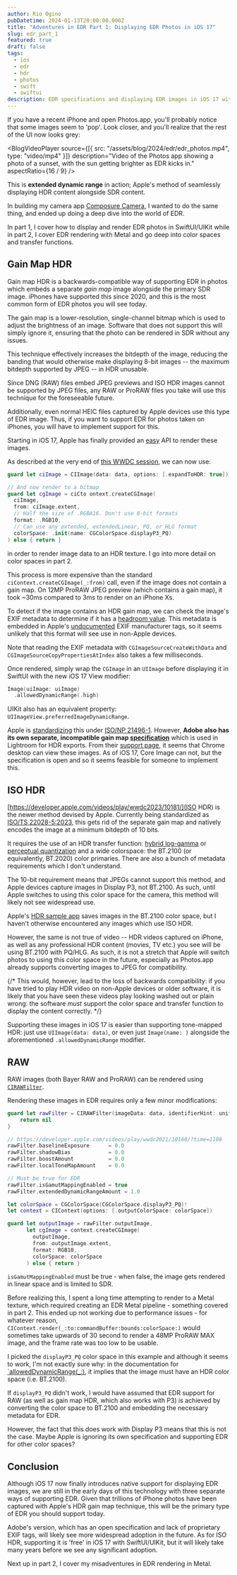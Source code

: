 ```yaml
---
author: Rio Ogino
pubDatetime: 2024-01-13T20:00:00.000Z
title: "Adventures in EDR Part 1: Displaying EDR Photos in iOS 17"
slug: edr_part_1
featured: true
draft: false
tags:
  - ios
  - edr
  - hdr
  - photos
  - swift
  - swiftui
description: EDR specifications and displaying EDR images in iOS 17 with SwiftUI
---
```



If you have a recent iPhone and open Photos.app, you'll probably notice that
some images seem to 'pop'.
Look closer, and you'll realize that the rest of the UI now looks grey:

<BlogVideoPlayer
  source={[{ src: "/assets/blog/2024/edr/edr_photos.mp4", type: "video/mp4" }]}
  description="Video of the Photos app showing a photo of a sunset, with the sun getting brighter as EDR kicks in."
  aspectRatio={16 / 9}
/>

This is **extended dynamic range** in action; Apple's method of seamlessly
displaying HDR content alongside SDR content.

In building my camera app [Composure Camera](https://composure.rioogino.com/),
I wanted to do the same thing, and ended up doing a deep dive into the world of EDR.

In part 1, I cover how to display and render EDR photos in SwiftUI/UIKit while in
part 2, I cover EDR rendering with Metal and go deep into color spaces and transfer functions.

## Gain Map HDR

Gain map HDR is a backwards-compatible way of supporting EDR in photos which
embeds a separate _gain map_ image alongside the primary SDR image. iPhones have
supported this since 2020, and this is the most common form of EDR photos you will
see today.

The gain map is a lower-resolution, single-channel bitmap which is used to adjust
the brightness of an image. Software that does not support this will simply ignore
it, ensuring that the photo can be rendered in SDR without any issues.

This technique effectively increases the bitdepth of the image, reducing
the banding that would otherwise make displaying 8-bit images -- the maximum
bitdepth supported by JPEG -- in HDR unusable.

Since DNG (RAW) files embed JPEG previews and ISO HDR images cannot be supported
by JPEG files, any RAW or ProRAW files you take will use this technique for the
foreseeable future.

Additionally, even normal HEIC files captured by Apple devices use this type of
EDR image. Thus, if you want to support EDR for photos taken on iPhones, you
will have to implement support for this.

Starting in iOS 17, Apple has finally provided an
[easy](https://gist.github.com/kiding/fa4876ab4ddc797e3f18c71b3c2eeb3a)
API to render these images.

As described at the very end of [this WWDC session](https://developer.apple.com/videos/play/wwdc2023/10181/?time=1080),
we can now use:

```swift
guard let ciImage = CIImage(data: data, options: [.expandToHDR: true]) else { return }

// And now render to a bitmap
guard let cgImage = ciCto ontext.createCGImage(
  ciImage,
  from: ciImage.extent,
  // Half the size of .RGBA16. Don't use 8-bit formats
  format: .RGB10,
  // Can use any extended, extendedLinear, PQ, or HLG format
  colorSpace: .init(name: CGColorSpace.displayP3_PQ)
) else { return }
```

in order to render image data to an HDR texture. I go into more detail on color
spaces in part 2.

This process is more expensive than the standard `ciContext.createCGImage(_:from)`
call, even if the image does not contain a gain map. On 12MP ProRAW JPEG preview
(which contains a gain map), it took ~30ms compared to 3ms to render on an
iPhone Xs.

To detect if the image contains an HDR gain map, we can check the image's
EXIF metadata to determine if it has a
[headroom value](https://developer.apple.com/documentation/appkit/images_and_pdf/applying_apple_hdr_effect_to_your_photos).
This metadata is embedded in Apple's [undocumented](https://github.com/anteo/edit-hdr-gamma)
EXIF manufacturer tags, so it seems unlikely that this format will see use in
non-Apple devices.

Note that reading the EXIF metadata with `CGImageSourceCreateWithData` and
`CGImageSourceCopyPropertiesAtIndex` also takes a few milliseconds.

Once rendered, simply wrap the `CGImage` in an `UIImage` before displaying it
in SwiftUI with the new iOS 17 View modifier:

```swift
Image(uiImage: uiImage)
  .allowedDynamicRange(.high)
```

UIKit also has an equivalent property: `UIImageView.preferredImageDynamicRange`.

Apple is [standardizing](https://developer.apple.com/documentation/appkit/images_and_pdf/applying_apple_hdr_effect_to_your_photos)
this under [ISO/NP 21496-1](https://www.iso.org/standard/86775.html).
However, **Adobe also has its own separate, incompatible gain map
[specification](https://helpx.adobe.com/nz/camera-raw/using/gain-map.html)**
which is used in Lightroom for HDR exports.
From their [support page](https://helpx.adobe.com/nz/lightroom-cc/using/hdr-ios.html),
it seems that Chrome desktop can view these images. As of iOS 17, Core Image can not,
but the specification is open and so it seems feasible for someone to implement this.

## ISO HDR

[https://developer.apple.com/videos/play/wwdc2023/10181/](ISO HDR)
is the newer method devised by Apple. Currently being standardized as
[ISO/TS 22028-5:2023](https://www.iso.org/standard/86775.html), this gets rid
of the separate gain map and natively encodes the image at a minimum bitdepth
of 10 bits.

It requires the use of an HDR transfer function:
[hybrid log-gamma](https://en.wikipedia.org/wiki/Hybrid_log%E2%80%93gamma) or
[perceptual quantization](https://en.wikipedia.org/wiki/Perceptual_quantizer)
and a wide colorspace: the BT.2100 (or equivalently, BT.2020) color primaries.
There are also a bunch of metadata requirements which I don't understand.

The 10-bit requirement means that JPEGs cannot support this method, and Apple
devices capture images in Display P3, not BT.2100. As such, until Apple switches
to using this color space for the camera, this method will likely not see widespread use.

Apple's [HDR sample app](https://developer.apple.com/documentation/uikit/images_and_pdf/supporting_hdr_images_in_your_app)
saves images in the BT.2100 color space, but I haven't otherwise encountered
any images which use ISO HDR.

However, the same is not true of video -- HDR videos captured on iPhone, as well as any
professional HDR content (movies, TV etc.) you see will be using BT.2100 with
PQ/HLG. As such, it is not a stretch that Apple will switch photos to using this
color space in the future, especially as Photos.app already supports
converting images to JPEG for compatibility.

{/*
This would, however, lead to the loss of backwards compatibility: if you have
tried to play HDR video on non-Apple devices or older software, it is likely that
you have seen these videos play looking washed out or plain wrong: the software
*must* support the color space and transfer function to display the content
correctly.
*/}

Supporting these images in iOS 17 is easier than supporting tone-mapped HDR:
just use `UIImage(data: data)`, or even just `Image(name: )` alongside the
aforementioned `.allowedDynamicRange` modifier.

## RAW

RAW images (both Bayer RAW and ProRAW) can be rendered using
[`CIRAWFilter`](https://developer.apple.com/videos/play/wwdc2021/10160/?time=1108).

Rendering these images in EDR requires only a few minor modifications:

```swift
guard let rawFilter = CIRAWFilter(imageData: data, identifierHint: uniformTypeIdentifier) else {
    return nil
}

// https://developer.apple.com/videos/play/wwdc2021/10160/?time=1108
rawFilter.baselineExposure      = 0.0
rawFilter.shadowBias            = 0.0
rawFilter.boostAmount           = 0.0
rawFilter.localToneMapAmount    = 0.0

// Must be true for EDR
rawFilter.isGamutMappingEnabled = true
rawFilter.extendedDynamicRangeAmount = 1.0

let colorSpace = CGColorSpace(CGColorSpace.displayP3_PQ)!
let context = CIContext(options: [.outputColorSpace: colorSpace])

guard let outputImage = rawFilter.outputImage,
      let cgImage = context.createCGImage(
        outputImage,
        from: outputImage.extent,
        format: RGB10,
        colorSpace: colorSpace
      ) else { return }
```

`isGamutMappingEnabled` must be true - when false, the image gets rendered in
linear space and is limited to SDR.

Before realizing this, I spent a long time attempting to render to a Metal texture,
which required creating an EDR Metal pipeline - something covered in part 2.
This ended up not working due to performance issues - for whatever reason,
`CIContext.render(_:to:commandBuffer:bounds:colorSpace:)` would sometimes take
upwards of 30 second to render a 48MP ProRAW MAX image, and the frame rate was too
low to be usable.

I picked the `displayP3_PQ` color space in this example and although it seems to work,
I'm not exactly sure why: in the documentation for
[`allowedDynamicRange(\_:)](<https://developer.apple.com/documentation/swiftui/image/alloweddynamicrange(_:)>),
it implies that the image must have an HDR color space (i.e. BT.2100).

If `displayP3_PQ` didn't work, I would have assumed that EDR support for RAW
(as well as gain map HDR, which also works with P3) is achieved by
converting the color space to BT.2100 and embedding the necessary metadata
for EDR.

However, the fact that this does work with Display P3 means that this is
not the case. Maybe Apple is ignoring its own specification and supporting
EDR for other color spaces?

## Conclusion

Although iOS 17 now finally introduces native support for displaying EDR images,
we are still in the early days of this technology with three separate ways of
supporting EDR. Given that trillions of iPhone photos have been captured with
Apple's HDR gain map technique, this will be the primary type of EDR you should
support today.

Adobe's version, which has an open specification and lack of proprietary EXIF tags,
will likely see more widespread adoption in the future. As for ISO HDR,
supporting it is 'free' in iOS 17 with SwiftUI/UIKit, but it will likely take
many years before we see any significant adoption.

Next up in part 2, I cover my misadventures in EDR rendering in Metal.
